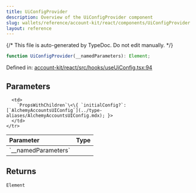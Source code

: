 ```yaml
---
title: UiConfigProvider
description: Overview of the UiConfigProvider component
slug: wallets/reference/account-kit/react/components/UiConfigProvider
layout: reference
---
```


{/* This file is auto-generated by TypeDoc. Do not edit manually. */}

```ts
function UiConfigProvider(__namedParameters): Element;
```

Defined in: [account-kit/react/src/hooks/useUiConfig.tsx:94](https://github.com/alchemyplatform/aa-sdk/blob/17aad1f572375d42a06c7e3238078a88a435d459/account-kit/react/src/hooks/useUiConfig.tsx#L94)

## Parameters

<table>
  <thead>
    <tr>
      <th align="left">Parameter</th>
      <th align="left">Type</th>
    </tr>
  </thead>

  <tbody>
    <tr>
      <td>
        `__namedParameters`
      </td>

      <td>
        `PropsWithChildren`\<\{ `initialConfig?`: [`AlchemyAccountsUIConfig`](../type-aliases/AlchemyAccountsUIConfig.mdx); }>
      </td>
    </tr>

  </tbody>
</table>

## Returns

`Element`
